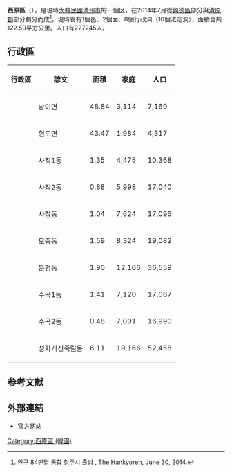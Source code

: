 {{Infobox Korean settlement
| title       = 西原區
| img         = Seowon-gu_office.JPG
| imgcaption  = 西原區市政大樓（前[[興德區|興德區]]市政大樓）
| hangul = 서원구
| hanja = 西原區
|rr=Seowon-gu
|mr=Sŏwŏn-gu
| area_km2      = 122.59
| pop           = 227,245
|popnote=
| popyear     = 2014年
| gov         = 区
| mayor       = 
| divs        = 2面、8行政洞（10法定洞）
| region      = [[忠清北道|忠清北道]]{{link-ko|湖西地方 (韓國)|호서 지방|湖西地方}}[[清州市|清州市]]
| dialect     = [[忠清道方言|忠清道方言]]
| map         = 
| mapwidth    = 
| mapcaption  = 
}}
'''西原區'''（{{kor|諺=서원구|漢=西原區|羅=Seowon gu|f=y}}），是現時[[大韓民國|大韓民國]][[清州市|清州市]]的一個区，在2014年7月從[[興德區|興德區]]部分與[[清原郡|清原郡]]部分劃分而成<ref>[http://www.hani.co.kr/arti/society/area/644881.html 인구 84만명 통합 청주시 출범] {{Wayback|url=http://www.hani.co.kr/arti/society/area/644881.html |date=20200507171812 }}, [[The_Hankyoreh|The Hankyoreh]], June 30, 2014.</ref>。現時管有1個邑、2個面、8個行政洞（10個法定洞），面積合共122.59平方公里。人口有227245人。

== 行政區 ==
{| class="wikitable sortable"
!行政區 !! 諺文 !! 面積 !! 家庭 !! 人口
|-
|'''{{link-ko|南二面 (清州市)|남이면 (청주시)|南二面}}''' ||남이면||48.84 ||3,114  || 7,169
|-
|'''{{link-ko|賢都面|현도면}}''' ||현도면||43.47  ||1.984  || 4,317
|-
|'''{{link-ko|社稷洞 (清州市)|사직동 (청주시)|社稷一洞}}''' ||사직1동|| 1.35 || 4,475 || 10,368
|-
|'''{{link-ko|社稷洞 (清州市)|사직동 (청주시)|社稷二洞}}''' ||사직2동|| 0.88 || 5,998 || 17,040
|-
|'''{{link-ko|司倉洞|사창동}}''' ||사창동|| 1.04 || 7,624 || 17,096
|-
|'''{{link-ko|慕忠洞|모충동}}''' ||모충동|| 1.59 || 8,324 || 19,082
|-
|'''{{link-ko|紛坪洞|분평동}}''' ||분평동|| 1.90 || 12,166 || 36,559
|-
|'''{{link-ko|秀谷洞|수곡동 (청주시)|秀谷一洞}}''' ||수곡1동|| 1.41 || 7,120 || 17,067
|-
|'''{{link-ko|秀谷洞|수곡동 (청주시)|秀谷二洞}}'''||수곡2동||  0.48  || 7,001 || 16,990
|-
|'''{{link-ko|聖化開新竹林洞|성화개신죽림동|聖化·開新·竹林洞}}''' ||성화개신죽림동|| 6.11 || 19,166 || 52,458
|}

== 参考文献 ==
{{Reflist}}

== 外部連結 ==
* [https://archive.is/20140702132813/http://www.cheongju.go.kr/cheongwon/ 官方网站]
{{忠清北道行政區劃}}
{{korea-stub}}

[[Category:西原區_(韓國)|Category:西原區 (韓國)]]